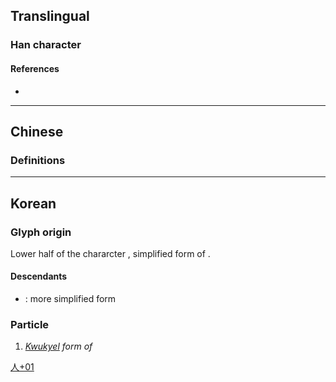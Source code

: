 {{character info/new}}
==Translingual==

===Han character===
{{Han char|rn=9|rad=人|as=01|sn=3|four=|canj=OI,XXOI|ids=⿱𠆢丶}}

====References====
* {{Han ref|kx=0091.051|dkj=01416|dj=0192.051|hdz=10103.021|uh=4EBD|ud=20157}}

----

==Chinese==
{{zh-see|亼|v}}

===Definitions===

----

==Korean==

===Glyph origin===
Lower half of the chararcter {{l|ko|罖}}, simplified form of {{l|ko|羅|tr=ra}}.

====Descendants====
* {{l|ko|丶}}: more simplified form

===Particle===
{{ko-pos|particle|hangeul=라}}

# ''[[kwukyel|Kwukyel]] form of'' {{ko-l|라|to be ''(copula)''}}

[[Category:Korean-only CJKV Characters|人+01]]